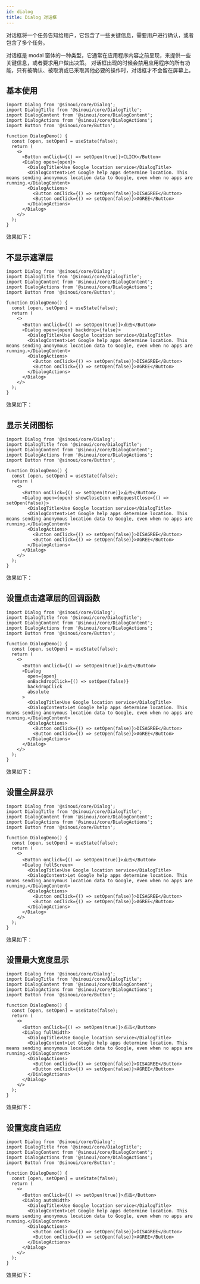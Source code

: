 ```yaml
---
id: dialog
title: Dialog 对话框
---
```


对话框将一个任务告知给用户，它包含了一些关键信息，需要用户进行确认，或者包含了多个任务。

对话框是 modal 窗体的一种类型，它通常在应用程序内容之前呈现，来提供一些关键信息，或者要求用户做出决策。 对话框出现的时候会禁用应用程序的所有功能，只有被确认、被取消或已采取其他必要的操作时，对话框才不会留在屏幕上。


## 基本使用

```tsx
import Dialog from '@sinoui/core/Dialog';
import DialogTitle from '@sinoui/core/DialogTitle';
import DialogContent from '@sinoui/core/DialogContent';
import DialogActions from '@sinoui/core/DialogActions';
import Button from '@sinoui/core/Button';

function DialogDemo() {
  const [open, setOpen] = useState(false);
  return (
    <>
      <Button onClick={() => setOpen(true)}>CLICK</Button>
      <Dialog open={open}>
        <DialogTitle>Use Google location service</DialogTitle>
        <DialogContent>Let Google help apps determine location. This means sending anonymous location data to Google, even when no apps are running.</DialogContent>
        <DialogActions>
          <Button onClick={() => setOpen(false)}>DISAGREE</Button>
          <Button onClick={() => setOpen(false)}>AGREE</Button>
        </DialogActions>
      </Dialog>
    </>
  );
}
```

效果如下：

<ThemeProvider theme={defaultTheme}>
  <DialogDemo />
</ThemeProvider>

## 不显示遮罩层

```tsx
import Dialog from '@sinoui/core/Dialog';
import DialogTitle from '@sinoui/core/DialogTitle';
import DialogContent from '@sinoui/core/DialogContent';
import DialogActions from '@sinoui/core/DialogActions';
import Button from '@sinoui/core/Button';

function DialogDemo() {
  const [open, setOpen] = useState(false);
  return (
    <>
      <Button onClick={() => setOpen(true)}>点击</Button>
      <Dialog open={open} backdrop={false}>
        <DialogTitle>Use Google location service</DialogTitle>
        <DialogContent>Let Google help apps determine location. This means sending anonymous location data to Google, even when no apps are running.</DialogContent>
        <DialogActions>
          <Button onClick={() => setOpen(false)}>DISAGREE</Button>
          <Button onClick={() => setOpen(false)}>AGREE</Button>
        </DialogActions>
      </Dialog>
    </>
  );
}
```

效果如下：

<ThemeProvider theme={defaultTheme}>
  <DialogDemo backdrop={false} />
</ThemeProvider>

## 显示关闭图标

```tsx
import Dialog from '@sinoui/core/Dialog';
import DialogTitle from '@sinoui/core/DialogTitle';
import DialogContent from '@sinoui/core/DialogContent';
import DialogActions from '@sinoui/core/DialogActions';
import Button from '@sinoui/core/Button';

function DialogDemo() {
  const [open, setOpen] = useState(false);
  return (
    <>
      <Button onClick={() => setOpen(true)}>点击</Button>
      <Dialog open={open} showCloseIcon onRequestClose={() => setOpen(false)}>
        <DialogTitle>Use Google location service</DialogTitle>
        <DialogContent>Let Google help apps determine location. This means sending anonymous location data to Google, even when no apps are running.</DialogContent>
        <DialogActions>
          <Button onClick={() => setOpen(false)}>DISAGREE</Button>
          <Button onClick={() => setOpen(false)}>AGREE</Button>
        </DialogActions>
      </Dialog>
    </>
  );
}
```

效果如下：

<ThemeProvider theme={defaultTheme}>
  <DialogDemo showCloseIcon onRequestClose />
</ThemeProvider>

## 设置点击遮罩层的回调函数

```tsx
import Dialog from '@sinoui/core/Dialog';
import DialogTitle from '@sinoui/core/DialogTitle';
import DialogContent from '@sinoui/core/DialogContent';
import DialogActions from '@sinoui/core/DialogActions';
import Button from '@sinoui/core/Button';

function DialogDemo() {
  const [open, setOpen] = useState(false);
  return (
    <>
      <Button onClick={() => setOpen(true)}>点击</Button>
      <Dialog
        open={open}
        onBackdropClick={() => setOpen(false)}
        backdropClick
        absolute
      >
        <DialogTitle>Use Google location service</DialogTitle>
        <DialogContent>Let Google help apps determine location. This means sending anonymous location data to Google, even when no apps are running.</DialogContent>
        <DialogActions>
          <Button onClick={() => setOpen(false)}>DISAGREE</Button>
          <Button onClick={() => setOpen(false)}>AGREE</Button>
        </DialogActions>
      </Dialog>
    </>
  );
}
```

效果如下：

<ThemeProvider theme={defaultTheme}>
  <DialogDemo onBackdropClick backdropClick absolute />
</ThemeProvider>

## 设置全屏显示

```tsx
import Dialog from '@sinoui/core/Dialog';
import DialogTitle from '@sinoui/core/DialogTitle';
import DialogContent from '@sinoui/core/DialogContent';
import DialogActions from '@sinoui/core/DialogActions';
import Button from '@sinoui/core/Button';

function DialogDemo() {
  const [open, setOpen] = useState(false);
  return (
    <>
      <Button onClick={() => setOpen(true)}>点击</Button>
      <Dialog fullScreen>
        <DialogTitle>Use Google location service</DialogTitle>
        <DialogContent>Let Google help apps determine location. This means sending anonymous location data to Google, even when no apps are running.</DialogContent>
        <DialogActions>
          <Button onClick={() => setOpen(false)}>DISAGREE</Button>
          <Button onClick={() => setOpen(false)}>AGREE</Button>
        </DialogActions>
      </Dialog>
    </>
  );
}
```

效果如下：

<ThemeProvider theme={defaultTheme}>
  <DialogDemo fullScreen />
</ThemeProvider>

## 设置最大宽度显示

```tsx
import Dialog from '@sinoui/core/Dialog';
import DialogTitle from '@sinoui/core/DialogTitle';
import DialogContent from '@sinoui/core/DialogContent';
import DialogActions from '@sinoui/core/DialogActions';
import Button from '@sinoui/core/Button';

function DialogDemo() {
  const [open, setOpen] = useState(false);
  return (
    <>
      <Button onClick={() => setOpen(true)}>点击</Button>
      <Dialog fullWidth>
        <DialogTitle>Use Google location service</DialogTitle>
        <DialogContent>Let Google help apps determine location. This means sending anonymous location data to Google, even when no apps are running.</DialogContent>
        <DialogActions>
          <Button onClick={() => setOpen(false)}>DISAGREE</Button>
          <Button onClick={() => setOpen(false)}>AGREE</Button>
        </DialogActions>
      </Dialog>
    </>
  );
}
```

效果如下：

<ThemeProvider theme={defaultTheme}>
  <DialogDemo fullWidth />
</ThemeProvider>

## 设置宽度自适应

```tsx
import Dialog from '@sinoui/core/Dialog';
import DialogTitle from '@sinoui/core/DialogTitle';
import DialogContent from '@sinoui/core/DialogContent';
import DialogActions from '@sinoui/core/DialogActions';
import Button from '@sinoui/core/Button';

function DialogDemo() {
  const [open, setOpen] = useState(false);
  return (
    <>
      <Button onClick={() => setOpen(true)}>点击</Button>
      <Dialog autoWidth>
        <DialogTitle>Use Google location service</DialogTitle>
        <DialogContent>Let Google help apps determine location. This means sending anonymous location data to Google, even when no apps are running.</DialogContent>
        <DialogActions>
          <Button onClick={() => setOpen(false)}>DISAGREE</Button>
          <Button onClick={() => setOpen(false)}>AGREE</Button>
        </DialogActions>
      </Dialog>
    </>
  );
}
```

效果如下：

<ThemeProvider theme={defaultTheme}>
  <DialogDemo autoWidth />
</ThemeProvider>
